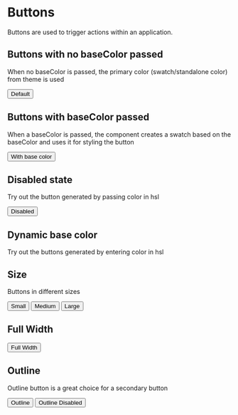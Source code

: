 
<Meta title="Components/Button" component={Button} />

# Buttons

Buttons are used to trigger actions within an application.

## Buttons with no baseColor passed

When no baseColor is passed, the primary color (swatch/standalone color) from theme is used

<Preview withSource="open">
  <Story name="Default button" >
    <Button onClick={action('button-click')}>Default</Button>
  </Story>
</Preview>

## Buttons with baseColor passed

When a baseColor is passed, the component creates a swatch based on the baseColor and uses it for styling the button

<Preview withSource="open">
  <Story name="With baseColor">
    <Button onClick={action('button-click')} baseColor="hsl(100, 50%, 50%)">With base color</Button>
  </Story>
</Preview>

## Disabled state

Try out the button generated by passing color in hsl

<Preview withSource="open">
  <Story name="Disabled">
    <Button onClick={action('button-click')} isDisabled>Disabled</Button>
  </Story>
</Preview>

## Dynamic base color

Try out the buttons generated by entering color in hsl

<Preview withSource="none">
  <Story name="Example With dynamic baseColor">
    <ButtonWithDynamicColor />
  </Story>
</Preview>

## Size

Buttons in different sizes

<Preview withSource="none">
  <Story name="Different Sizes">
    <div>
        <Button onClick={action('button-click')} size="small" style={{marginRight:8}}>Small</Button>
        <Button onClick={action('button-click')} size="medium" style={{marginRight:8}}>Medium</Button>
        <Button onClick={action('button-click')} size="large">Large</Button>
    </div>
  </Story>
</Preview>

## Full Width

<Preview withSource="none">
  <Story name="Full Width">
    <div>
        <Button onClick={action('button-click')} fullWidth>Full Width</Button>
    </div>
  </Story>
</Preview>

## Outline

Outline button is a great choice for a secondary button

<Preview withSource="none">
  <Story name="Outline">
    <div>
        <Button onClick={action('button-click')} variant="outline" style={{marginRight:8}}>Outline</Button>
        <Button onClick={action('button-click')} variant="outline" isDisabled>Outline Disabled</Button>
    </div>
  </Story>
</Preview>
